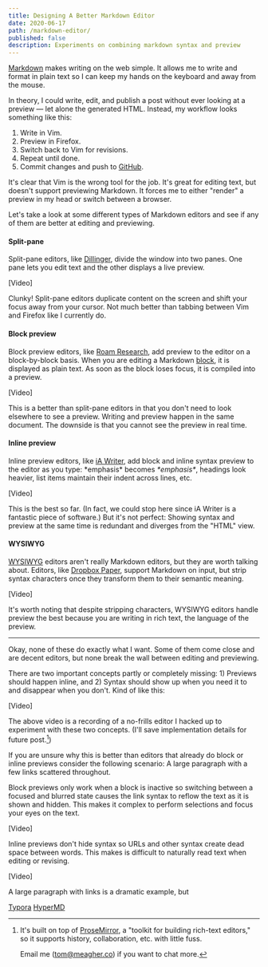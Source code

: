 ```yaml
---
title: Designing A Better Markdown Editor
date: 2020-06-17
path: /markdown-editor/
published: false
description: Experiments on combining markdown syntax and preview
---
```


[Markdown](https://en.wikipedia.org/wiki/Markdown) makes writing on the web simple. It allows me to write and format in plain text so I can keep my hands on the keyboard and away from the mouse.

In theory, I could write, edit, and publish a post without ever looking at a preview — let alone the generated HTML. Instead, my workflow looks something like this:

1. Write in Vim.
2. Preview in Firefox.
3. Switch back to Vim for revisions.
4. Repeat until done.
5. Commit changes and push to [GitHub](https://github.com/tmm/www).

It's clear that Vim is the wrong tool for the job. It's great for editing text, but doesn't support previewing Markdown. It forces me to either "render" a preview in my head or switch between a browser.

Let's take a look at some different types of Markdown editors and see if any of them are better at editing and previewing.

#### Split-pane

Split-pane editors, like [Dillinger](https://dillinger.io), divide the window into two panes. One pane lets you edit text and the other displays a live preview.

[Video]

Clunky! Split-pane editors duplicate content on the screen and shift your focus away from your cursor. Not much better than tabbing between Vim and Firefox like I currently do.

#### Block preview

Block preview editors, like [Roam Research](https://roamresearch.com/), add preview to the editor on a block-by-block basis. When you are editing a Markdown [block](https://daringfireball.net/projects/markdown/syntax#block), it is displayed as plain text. As soon as the block loses focus, it is compiled into a preview.

[Video]

This is a better than split-pane editors in that you don't need to look elsewhere to see a preview. Writing and preview happen in the same document. The downside is that you cannot see the preview in real time.

#### Inline preview

Inline preview editors, like [iA Writer](https://ia.net/writer), add block and inline syntax preview to the editor as you type: \*emphasis\* becomes _\*emphasis\*_, headings look heavier, list items maintain their indent across lines, etc.

[Video]

This is the best so far. (In fact, we could stop here since iA Writer is a fantastic piece of software.) But it's not perfect: Showing syntax and preview at the same time is redundant and diverges from the "HTML" view.

#### WYSIWYG

[WYSIWYG](https://en.wikipedia.org/wiki/WYSIWYG) editors aren't really Markdown editors, but they are worth talking about. Editors, like [Dropbox Paper](https://www.dropbox.com/paper), support Markdown on input, but strip syntax characters once they transform them to their semantic meaning.

[Video]

It's worth noting that despite stripping characters, WYSIWYG editors handle preview the best because you are writing in rich text, the language of the preview.

***

Okay, none of these do exactly what I want. Some of them come close and are decent editors, but none break the wall between editing and previewing.

There are two important concepts partly or completely missing: 1) Previews should happen inline, and 2) Syntax should show up when you need it to and disappear when you don't. Kind of like this:

[Video]

The above video is a recording of a no-frills editor I hacked up to experiment with these two concepts. (I'll save implementation details for future post.[^1])

If you are unsure why this is better than editors that already do block or inline previews consider the following scenario: A large paragraph with a few links scattered
throughout.

Block previews only work when a block is inactive so switching between a focused and blurred state causes the link syntax to reflow the text as it is shown and hidden. This makes it complex to perform selections and focus your eyes on the text.

[Video]

Inline previews don't hide syntax so URLs and other syntax create dead space between words. This makes is difficult to naturally read text when editing or revising.

[Video]

A large paragraph with links is a dramatic example, but 

[^1]:
    It's built on top of [ProseMirror](https://prosemirror.net), a "toolkit for building rich-text editors," so it supports history, collaboration, etc. with little fuss.

    Email me (tom@meagher.co) if you want to chat more.



[Typora](https://typora.io)
[HyperMD](https://github.com/laobubu/HyperMD)
